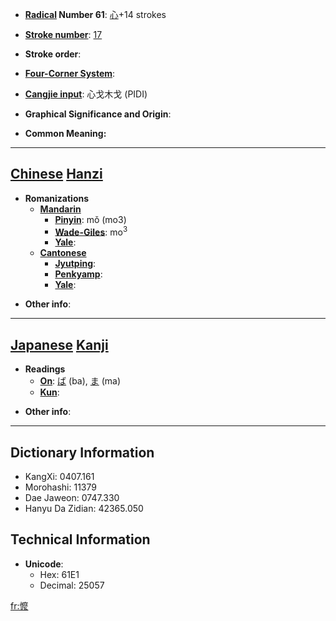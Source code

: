 * '''[[Wiktionary:Chinese radical index| Radical]] Number 61''': [[Wiktionary:Chinese radical index 心|心]]+14 strokes

* '''[[Wiktionary:Chinese total strokes index|Stroke number]]''': [[Wiktionary:Chinese total strokes index 17|17]]

* '''Stroke order''': 

* '''[[Wiktionary:Chinese four corner index|Four-Corner System]]''': 

* '''[[Wiktionary:Chinese Cangjie index|Cangjie input]]''': 心戈木戈 (PIDI)

* '''Graphical Significance and Origin''': 

* '''Common Meaning:'''  {{rfdef}}

----

==[[Chinese]] [[Hanzi]]==

* '''Romanizations'''
** '''[[Mandarin]]'''
*** '''[[Pinyin]]''': mǒ (mo3)
*** '''[[Wade-Giles]]''': mo<sup>3</sup>
*** '''[[Yale]]''': 
** '''[[Cantonese]]'''
*** '''[[Jyutping]]''':
*** '''[[Penkyamp]]''': 
*** '''[[Yale]]''': 

* '''Other info''': 

----

==[[Japanese]] [[Kanji]]==

* '''Readings'''
** '''[[On]]''': [[ば]] (ba), [[ま]] (ma)
** '''[[Kun]]''': 

* '''Other info''':  

----

==Dictionary Information==

* KangXi: 0407.161
* Morohashi: 11379
* Dae Jaweon: 0747.330
* Hanyu Da Zidian: 42365.050

==Technical Information==

* '''Unicode''':
** Hex: 61E1
** Decimal: 25057

[[fr:懡]]